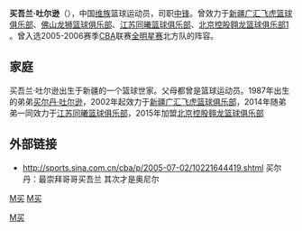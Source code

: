 '''买吾兰·吐尔逊'''（{{bd|1984年|10月17日}}），中国[[维族|维族]]篮球运动员，司职[[中锋|中锋]]。曾效力于[[新疆广汇飞虎篮球俱乐部|新疆广汇飞虎篮球俱乐部]]、[[龙狮篮球俱乐部|佛山龙狮篮球俱乐部]]、[[江苏同曦篮球俱乐部|江苏同曦篮球俱乐部]]、[[北京控股翱龙篮球俱乐部|北京控股翱龙篮球俱乐部]][http://cba.sports.sina.com.cn/cba/player/show/170/] {{Wayback|url=http://cba.sports.sina.com.cn/cba/player/show/170/ |date=20190728223931 }}。曾入选2005-2006赛季[[CBA|CBA]]联赛[[全明星赛|全明星赛]]北方队的阵容。

== 家庭 ==

买吾兰·吐尔逊出生于新疆的一个篮球世家。父母都曾是篮球运动员。1987年出生的弟弟[[买尔丹·吐尔逊|买尔丹·吐尔逊]]，2002年起效力于[[新疆广汇飞虎篮球俱乐部|新疆广汇飞虎篮球俱乐部]]，2014年随弟弟一同效力于[[江苏同曦篮球俱乐部|江苏同曦篮球俱乐部]]，2015年加盟[[北京控股翱龙篮球俱乐部|北京控股翱龙篮球俱乐部]]

== 外部链接 ==
*[http://sports.sina.com.cn/cba/p/2005-07-02/10221644419.shtml http://sports.sina.com.cn/cba/p/2005-07-02/10221644419.shtml] {{Wayback|url=http://sports.sina.com.cn/cba/p/2005-07-02/10221644419.shtml |date=20190801184551 }}买尔丹：最崇拜哥哥买吾兰 其次才是奥尼尔

{{China-sport-bio-stub}}
{{basketball-stub}}

[[分类:新疆人|M买]]
[[Category:中国男子篮球运动员|M买]]
[[分类:维吾尔族人|M买]]